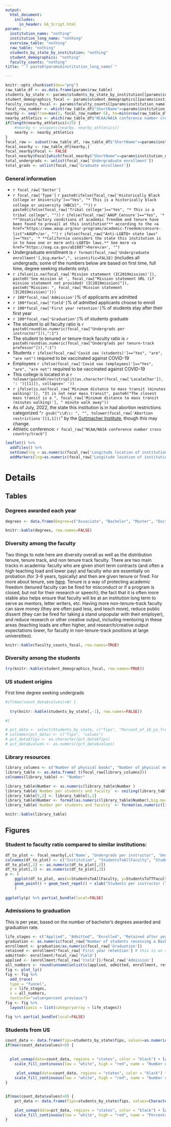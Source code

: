 ```yaml
---
output: 
  html_document:
    includes:
      in_header: GA_Script.html
params:
  institution_name: "nothing"
  institution_long_name: "nothing"
  overview_table: "nothing"
  raw_table: "nothing"
  students_by_state_by_institution: "nothing"
  student_demographics: "nothing"
  faculty_counts: "nothing"
title: "`r paste0(params$institution_long_name)`"

---
```


```r
knitr::opts_chunk$set(dev="png")
raw_table_df <- as.data.frame(params$raw_table)
students_by_state <- params$students_by_state_by_institution[[params$institution_name]]
student_demographics_focal <- params$student_demographics[[params$institution_name]]
faculty_counts_focal <- params$faculty_counts[[params$institution_name]]
focal_row_number <- which(raw_table_df$"ShortName"==params$institution_name)
nearby <- seq(from=max(1, focal_row_number-5), to=min(nrow(raw_table_df),focal_row_number+5), by=1)
nearby_athletics <- which(raw_table_df$"NCAA/NAIA conference number cross country/track"== raw_table_df$"NCAA/NAIA conference number cross country/track"[focal_row_number])
if(length(nearby_athletics)<25) {
	#nearby <- unique(c(nearby, nearby_athletics))
	nearby <- nearby_athletics
}
focal_raw <- subset(raw_table_df, raw_table_df$"ShortName"==params$institution_name)[1,]
focal_nearby <- raw_table_df[nearby,]
focal_nearby$Focal <- FALSE
focal_nearby$Focal[which(focal_nearby$"ShortName"==params$institution_name)] <- TRUE
total_undergrads <- unlist(focal_raw['Undergraduate enrollment'])
total_grads <- unlist(focal_raw['Graduate enrollment'])
```

### General information

* `r focal_raw['Sector']`
* `r focal_raw['Type']`
`r paste0(ifelse(focal_raw['Historically Black College or University']=="Yes", "* This is a historically black college or university (HBCU)", ""))`
`r paste0(ifelse(focal_raw['Tribal college']=="Yes", "* This is a tribal college", ""))`
`r ifelse(focal_raw['AAUP_Censure']=="Yes", '* **"Unsatisfactory conditions of academic freedom and tenure have been found to prevail at this institution"** according to the <a href="https://www.aaup.org/our-programs/academic-freedom/censure-list">AAUP</a>', "")`
`r ifelse(focal_raw["Anti-LGBTQ+ state laws" ]=="Yes", '* **California considers the state this institution is in to have one or more anti-LGBTQ+ laws.** See more <a href="https://oag.ca.gov/ab1887">here</a>', "")`
* Undergraduate enrollment is `r format(focal_raw['Undergraduate enrollment'],big.mark=",", scientific=FALSE)` (includes all undergrads; some of the numbers below are based on first time, full time, degree seeking students only).
* `r ifelse(is.na(focal_raw['Mission statement (IC2019mission)']), paste0('See mission at ', focal_raw["Mission statement URL (if mission statement not provided) (IC2019mission)"]), paste0("Mission: ", focal_raw['Mission statement (IC2019mission)']))`
* `r 100*focal_raw['Admission']`% of applicants are admitted
* `r 100*focal_raw['Yield']`% of admitted applicants choose to enroll
* `r 100*focal_raw['First year retention']`% of students stay after their first year
* `r 100*focal_raw['Graduation']`% of students graduate
* The student to all faculty ratio is `r paste0(round(as.numeric(focal_raw["Undergrads per instructor"])),":1")`
* The student to tenured or tenure-track faculty ratio is `r paste0(round(as.numeric(focal_raw["Undergrads per tenure-track professor"])),":1")`
* Students `r ifelse(focal_raw['Covid vax (students)']=="Yes", "are", "are not")` required to be vaccinated against COVID-19
* Employees `r ifelse(focal_raw['Covid vax (employees)']=="Yes", "are", "are not")` required to be vaccinated against COVID-19
* This college is located in a `r tolower(paste0(rev(strsplit(as.character(focal_raw['LocaleChar']), ': ')[[1]]), collapse=' '))`
* `r ifelse(is.na(focal_raw['Minimum distance to mass transit (minutes walking)']), "It is not near mass transit", paste0("The closest mass transit is a ", focal_raw['Minimum distance to mass transit (minutes walking)'], " minute walk away"))`
* As of July, 2022, the state this institution is in had abortion restrictions categorized "`r gsub("\\d\\: ", "", tolower(focal_raw['Abortion restrictions'][1,1]))`" by the [Guttmacher Institute](https://states.guttmacher.org/policies/), though this may change.
* Athletic conference: `r focal_raw["NCAA/NAIA conference number cross country/track"]`

```r
leaflet() %>%
  addTiles() %>%  
  setView(lng = as.numeric(focal_raw['Longitude location of institution']), lat = as.numeric(focal_raw['Latitude location of institution']), zoom = 16) %>% 
  addMarkers(lng=as.numeric(focal_raw['Longitude location of institution']), lat=as.numeric(focal_raw['Latitude location of institution']), popup=params$institution_name)
```

# Details {.tabset}

## Tables

### Degrees awarded each year

```r
degrees <- data.frame(Degree=c("Associate", "Bachelor", "Master", "Doctor"), Number=unname(unlist(c(focal_raw["Number of students receiving an Associate's degree (DRVC2020)" ], focal_raw["Number of students receiving a Bachelor's degree (DRVC2020)" ],focal_raw["Number of students receiving a Master's degree (DRVC2020)" ],focal_raw["Number of students receiving a Doctor's degree (DRVC2020)"]))))

knitr::kable(degrees, row.names=FALSE)
```

### Diversity among the faculty

Two things to note here are diversity overall as well as the distribution tenure, tenure track, and non tenure track faculty. There are two main tracks in academia: faculty who are given short term contracts (and often a high teaching load and lower pay) and faculty who are essentially on probation (for 3-6 years, typically) and then are given tenure or fired. For more about tenure, see [here](https://www.aaup.org/issues/tenure). Tenure is a way of protecting academic freedom (tenured faculty can be fired for misconduct or if a program is closed, but not for their research or speech); the fact that it is often more stable also helps ensure that faculty will be at an institution long term to serve as mentors, letter writers, etc. Having more non-tenure-track faculty can save money (they are often paid less, and teach more), reduce public dissent (they can be fired for taking a stand unpopular with their employer), and reduce research or other creative output, including mentoring in these areas (teaching loads are often higher, and research/creative output expectations lower, for faculty in non-tenure-track positions at large universities).

```r
knitr::kable(faculty_counts_focal, row.names=TRUE)
```

### Diversity among the students

```r

try(knitr::kable(student_demographics_focal, row.names=TRUE))
```

### US student origins

First time degree seeking undergrads



```r

#if(max(count_data$values)>0) {
  
  try(knitr::kable(students_by_state[,-1], row.names=FALSE))

#} 

# pct_data <- select(Students_by_state, c("fips", "Percent_of_18_yo_from_this_state_enrolled_here"))
# colnames(pct_data) <- c("fips", "values")
# pct_data$fips <- as.character(pct_data$fips)
# pct_data$values <- as.numeric(pct_data$values)


```



### Library resources

```r

library_columns <- c("Number of physical books", "Number of physical media"  ,  "Number of physical serials" , "Number of digital/electronic books", "Number of digital/electronic databases", "Number of digital/electronic media", "Number of electronic serials" , "Total library collections (physical and electronic)" , "Total physical library circulations (books and media)", "Total digital/electronic circulations (books and media)", "Total library circulations (physical and digital/electronic)" , "Total interlibrary loans and documents provided to other libraries", "Total interlibrary loans and documents received" )                 
library_table <- as.data.frame( t(focal_raw[library_columns]))
colnames(library_table) <- "Number"

library_table$Number <- as.numeric(library_table$Number )
library_table$`Number per students and faculty` <- ceiling(library_table$Number/as.numeric(unlist(focal_raw["Students plus Faculty"])))
library_table[5,2] <- library_table[5,1]
library_table$Number <- format(as.numeric(library_table$Number),big.mark=",", scientific=FALSE)
library_table$`Number per students and faculty` <- format(as.numeric(library_table$`Number per students and faculty`),big.mark=",", scientific=FALSE)

knitr::kable(library_table)
```

## Figures

### Student to faculty ratio compared to similar institutions:

```r
df_to_plot <- focal_nearby[,c('Name', "Undergrads per instructor", 'Undergrads per tenure-track professor', 'Focal')]
colnames(df_to_plot) <- c("Institution", "StudentsToAllFaculty", "StudentsToTTFaculty", "Focal")
df_to_plot[,2] <- as.numeric(df_to_plot[,2])
df_to_plot[,3] <- as.numeric(df_to_plot[,3])
p <- (
	ggplot(df_to_plot, aes(x=StudentsToAllFaculty, y=StudentsToTTFaculty, label=Institution, colour=Focal)) +
	geom_point() + geom_text_repel() + xlab("Students per instructor (lower is better)") + ylab("Students per tenure track instructor (lower is better)") + theme_minimal() + scale_color_manual(labels = c("darkgray", "red"), values=c("darkgray", "red")) + theme(legend.position = "none")
	)
	
ggplotly(p) %>% partial_bundle(local=FALSE)
```

### Admissions to graduation

This is per year, based on the number of bachelor's degrees awarded and graduation rate.

```r
life_stages <- c("Applied", "Admitted", "Enrolled", "Retained after year 1", "Graduated")
graduation <- as.numeric(focal_raw["Number of students receiving a Bachelor's degree (DRVC2020)" ])
enrollment <- graduation/as.numeric(focal_raw['Graduation'])
retained <- enrollment*focal_raw['First year retention'] # this is an approximation
admitted<- enrollment/focal_raw['Yield']
applied <- (enrollment/focal_raw['Yield'])/focal_raw['Admission']
all_numbers <- round(unname(unlist(c(applied, admitted, enrollment, retained, graduation))))
fig <- plot_ly() 
fig <- fig %>%
  add_trace(
  type = "funnel",
  y = life_stages,
  x = all_numbers,
  textinfo="value+percent previous") 
fig <- fig %>%
  layout(yaxis = list(categoryarray = life_stages))

fig %>% partial_bundle(local=FALSE)
```



### Students from US

```r

count_data <- data.frame(fips=students_by_state$fips, values=as.numeric(students_by_state$`Number of students`))
if(max(count_data$values)>0) {

  
  plot_usmap(data=count_data, regions = "states", color = "black") + labs(title=paste0("Number of students from each state enrolled in ",params$institution_name)) +
    scale_fill_continuous(low = "white", high = "red", name = "Number of undergrads", label = scales::comma) +  theme(legend.position = "right")
	
	 plot_usmap(data=count_data, regions = "states", color = "black") + labs(title=paste0("Number of students from each state enrolled in ","test")) +
    scale_fill_continuous(low = "white", high = "red", name = "Number of undergrads", label = scales::comma) +  theme(legend.position = "right")
} 


if(max(count_data$values)>0) {
	pct_data <- data.frame(fips=students_by_state$fips, values=CharacterFractionToNumeric(students_by_state$`Fraction of 18 year olds from each state enrolled here`))

	plot_usmap(data=pct_data, regions = "states", color = "black") + labs(title=paste0("Percentage of 18 year olds in each state enrolled in ",params$institution_name)) +
  	scale_fill_continuous(low = "white", high = "red", name = "Percentage (out of 100)", label = scales::comma) +  theme(legend.position = "right")
} 
```